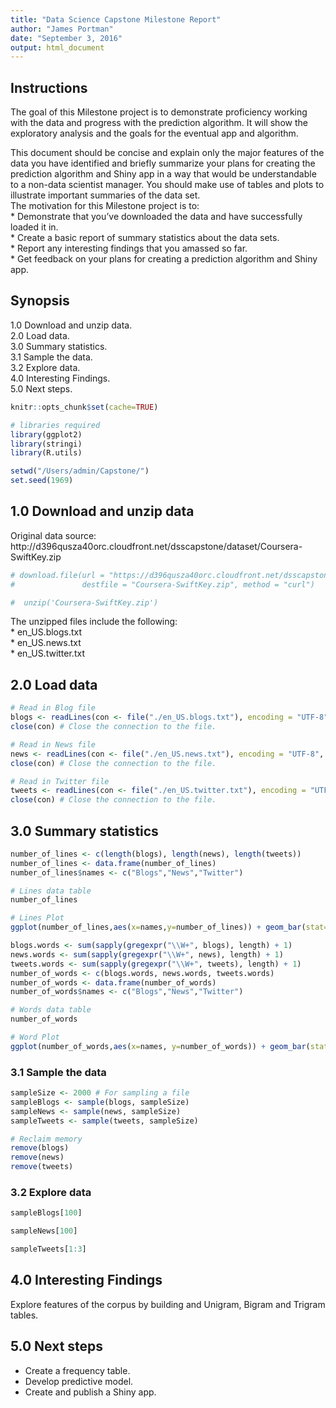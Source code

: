 ```yaml
---
title: "Data Science Capstone Milestone Report"
author: "James Portman"
date: "September 3, 2016"
output: html_document
---
```


## Instructions
The goal of this Milestone project is to demonstrate proficiency working with the data and progress with the prediction algorithm. It will show the exploratory analysis and the goals for the eventual app and algorithm. 

This document should be concise and explain only the major features of the data you have identified and briefly summarize your plans for creating the prediction algorithm and Shiny app in a way that would be understandable to a non-data scientist manager. You should make use of tables and plots to illustrate important summaries of the data set.<br>
The motivation for this Milestone project is to:<br>
* Demonstrate that you've downloaded the data and have successfully loaded it in. <br>
* Create a basic report of summary statistics about the data sets. <br>
* Report any interesting findings that you amassed so far. <br>
* Get feedback on your plans for creating a prediction algorithm and Shiny app.<br>

## Synopsis
1.0 Download and unzip data.<br>
2.0 Load data.<br>
3.0 Summary statistics.<br>
3.1 Sample the data.<br>
3.2 Explore data.<br>
4.0 Interesting Findings.<br>
5.0 Next steps.<br>


```r
knitr::opts_chunk$set(cache=TRUE)

# libraries required
library(ggplot2)
library(stringi)
library(R.utils)

setwd("/Users/admin/Capstone/")
set.seed(1969)
```

## 1.0 Download and unzip data
Original data source: <br>
http://d396qusza40orc.cloudfront.net/dsscapstone/dataset/Coursera-SwiftKey.zip
```r
# download.file(url = "https://d396qusza40orc.cloudfront.net/dsscapstone/dataset/Coursera-SwiftKey.zip", 
#               destfile = "Coursera-SwiftKey.zip", method = "curl")

#  unzip('Coursera-SwiftKey.zip') 
```
  
The unzipped files include the following:<br>
* en_US.blogs.txt <br>
* en_US.news.txt <br>
* en_US.twitter.txt <br>

## 2.0 Load data

```r
# Read in Blog file
blogs <- readLines(con <- file("./en_US.blogs.txt"), encoding = "UTF-8", skipNul = TRUE)
close(con) # Close the connection to the file.

# Read in News file
news <- readLines(con <- file("./en_US.news.txt"), encoding = "UTF-8", skipNul = TRUE)
close(con) # Close the connection to the file.

# Read in Twitter file
tweets <- readLines(con <- file("./en_US.twitter.txt"), encoding = "UTF-8", skipNul = TRUE)
close(con) # Close the connection to the file.
```

## 3.0 Summary statistics
```r
number_of_lines <- c(length(blogs), length(news), length(tweets))
number_of_lines <- data.frame(number_of_lines)
number_of_lines$names <- c("Blogs","News","Twitter")

# Lines data table
number_of_lines

# Lines Plot
ggplot(number_of_lines,aes(x=names,y=number_of_lines)) + geom_bar(stat='identity', fill="green", color='green') + xlab('Source') + ylab('# of Lines') + ggtitle('Lines per Source')
```

```r
blogs.words <- sum(sapply(gregexpr("\\W+", blogs), length) + 1)
news.words <- sum(sapply(gregexpr("\\W+", news), length) + 1)
tweets.words <- sum(sapply(gregexpr("\\W+", tweets), length) + 1)
number_of_words <- c(blogs.words, news.words, tweets.words)
number_of_words <- data.frame(number_of_words)
number_of_words$names <- c("Blogs","News","Twitter")

# Words data table
number_of_words

# Word Plot
ggplot(number_of_words,aes(x=names, y=number_of_words)) + geom_bar(stat='identity', fill="blue", color='blue') + xlab('Source') + ylab('# of words') + ggtitle('Words per Source')
```

### 3.1 Sample the data
```r
sampleSize <- 2000 # For sampling a file
sampleBlogs <- sample(blogs, sampleSize)
sampleNews <- sample(news, sampleSize)
sampleTweets <- sample(tweets, sampleSize)

# Reclaim memory
remove(blogs) 
remove(news) 
remove(tweets) 
```

### 3.2 Explore data
```r
sampleBlogs[100]

sampleNews[100]

sampleTweets[1:3]
```

## 4.0 Interesting Findings
Explore features of the corpus by building and Unigram, Bigram and Trigram tables.

## 5.0 Next steps
* Create a frequency table.<br>
* Develop predictive model.<br>
* Create and publish a Shiny app.<br>
